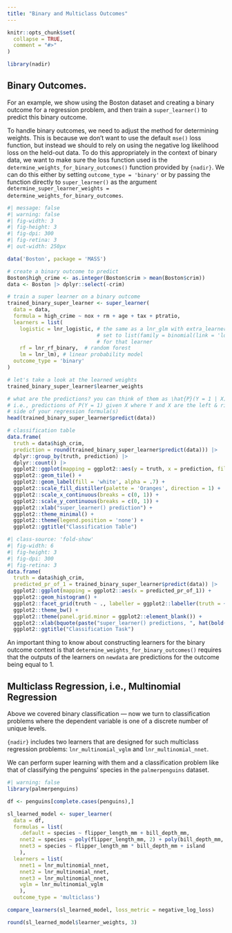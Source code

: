 ```yaml
---
title: "Binary and Multiclass Outcomes"
---
```


```r
knitr::opts_chunk$set(
  collapse = TRUE,
  comment = "#>"
)
```

```r
library(nadir)
```

## Binary Outcomes.

For an example, we show using the Boston dataset and creating a binary outcome for a 
regression problem, and then train a `super_learner()` to predict this binary outcome.  

To handle binary outcomes, we need to adjust the method for 
determining weights. This is because we don't want to use the default `mse()` loss
function, but instead we should to rely on using the negative log likelihood
loss on the held-out data.  To do this appropriately in the context
of binary data, we want to make sure the loss function used is the `determine_weights_for_binary_outcomes()` 
function provided by `{nadir}`. We can do this either by setting `outcome_type = 'binary'` or 
by passing the function directly to `super_learner()` as 
the argument `determine_super_learner_weights = determine_weights_for_binary_outcomes`. 

```r
#| message: false
#| warning: false
#| fig-width: 3
#| fig-height: 3
#| fig-dpi: 300
#| fig-retina: 3
#| out-width: 250px

data('Boston', package = 'MASS')

# create a binary outcome to predict
Boston$high_crime <- as.integer(Boston$crim > mean(Boston$crim))
data <- Boston |> dplyr::select(-crim)

# train a super learner on a binary outcome
trained_binary_super_learner <- super_learner(
  data = data,
  formula = high_crime ~ nox + rm + age + tax + ptratio,
  learners = list(
    logistic = lnr_logistic, # the same as a lnr_glm with extra_learner_args 
                             # set to list(family = binomial(link = 'logit'))
                             # for that learner
    rf = lnr_rf_binary,  # random forest
    lm = lnr_lm), # linear probability model
  outcome_type = 'binary'
)

# let's take a look at the learned weights
trained_binary_super_learner$learner_weights

# what are the predictions? you can think of them as \hat{P}(Y = 1 | X).
# i.e., predictions of P(Y = 1) given X where Y and X are the left & right hand
# side of your regression formula(s)
head(trained_binary_super_learner$predict(data))

# classification table
data.frame(
  truth = data$high_crim, 
  prediction = round(trained_binary_super_learner$predict(data))) |> 
  dplyr::group_by(truth, prediction) |> 
  dplyr::count() |> 
  ggplot2::ggplot(mapping = ggplot2::aes(y = truth, x = prediction, fill = n, label = n)) + 
  ggplot2::geom_tile() + 
  ggplot2::geom_label(fill = 'white', alpha = .7) + 
  ggplot2::scale_fill_distiller(palette = 'Oranges', direction = 1) + 
  ggplot2::scale_x_continuous(breaks = c(0, 1)) + 
  ggplot2::scale_y_continuous(breaks = c(0, 1)) + 
  ggplot2::xlab("super_learner() prediction") + 
  ggplot2::theme_minimal() + 
  ggplot2::theme(legend.position = 'none') + 
  ggplot2::ggtitle("Classification Table")
```

```r
#| class-source: 'fold-show'
#| fig-width: 6
#| fig-height: 3
#| fig-dpi: 300
#| fig-retina: 3
data.frame(
  truth = data$high_crim, 
  predicted_pr_of_1 = trained_binary_super_learner$predict(data)) |> 
  ggplot2::ggplot(mapping = ggplot2::aes(x = predicted_pr_of_1)) + 
  ggplot2::geom_histogram() + 
  ggplot2::facet_grid(truth ~ ., labeller = ggplot2::labeller(truth = ~ paste0('truth: ', .))) + 
  ggplot2::theme_bw() + 
  ggplot2::theme(panel.grid.minor = ggplot2::element_blank()) + 
  ggplot2::xlab(bquote(paste("super_learner() predictions, ", hat(bold(P)), '(Y = 1)'))) + 
  ggplot2::ggtitle("Classification Task") 
```

An important thing to know about constructing learners for the binary outcome
context is that `determine_weights_for_binary_outcomes()` requires that the
outputs of the learners on `newdata` are predictions for the outcome being equal
to 1.


## Multiclass Regression, i.e., Multinomial Regression

Above we covered binary classification — now we turn to classification 
problems where the dependent variable is one of a discrete number of unique levels. 

`{nadir}` includes two learners that are designed for such multiclass regression
problems: `lnr_multinomial_vglm` and `lnr_multinomial_nnet`. 

We can perform super learning with them and a classification problem like that of 
classifying the penguins' species in the `palmerpenguins` dataset. 

```r
#| warning: false
library(palmerpenguins)

df <- penguins[complete.cases(penguins),]

sl_learned_model <- super_learner(
  data = df,
  formulas = list(
    .default = species ~ flipper_length_mm + bill_depth_mm,
    nnet2 = species ~ poly(flipper_length_mm, 2) + poly(bill_depth_mm, 2) + body_mass_g,
    nnet3 = species ~ flipper_length_mm * bill_depth_mm + island
    ),
  learners = list(
    nnet1 = lnr_multinomial_nnet,
    nnet2 = lnr_multinomial_nnet,
    nnet3 = lnr_multinomial_nnet,
    vglm = lnr_multinomial_vglm
    ),
  outcome_type = 'multiclass')

compare_learners(sl_learned_model, loss_metric = negative_log_loss)

round(sl_learned_model$learner_weights, 3)
```

